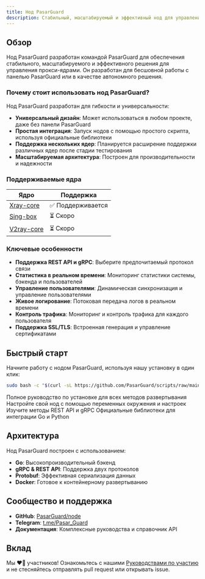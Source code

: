 ```yaml
---
title: Нод PasarGuard
description: Стабильный, масштабируемый и эффективный нод для управления прокси
---
```


## Обзор

Нод PasarGuard разработан командой PasarGuard для обеспечения стабильного, масштабируемого и эффективного решения для управления прокси-ядрами. Он разработан для бесшовной работы с панелью PasarGuard или в качестве автономного решения.

### Почему стоит использовать нод PasarGuard?

Нод PasarGuard разработан для гибкости и универсальности:

- **Универсальный дизайн**: Может использоваться в любом проекте, даже без панели PasarGuard
- **Простая интеграция**: Запуск нодов с помощью простого скрипта, используя официальные библиотеки
- **Поддержка нескольких ядер**: Планируется расширение поддержки различных ядер после стадии тестирования
- **Масштабируемая архитектура**: Построен для производительности и надежности

### Поддерживаемые ядра

| Ядро | Поддержка |
| ---- | ------- |
| [Xray-core](https://github.com/XTLS/Xray-core) | ✅ Поддерживается |
| [Sing-box](https://github.com/SagerNet/sing-box) | ⏳ Скоро |
| [V2ray-core](https://github.com/v2fly/v2ray-core) | ⏳ Скоро |

### Ключевые особенности

- **Поддержка REST API и gRPC**: Выберите предпочитаемый протокол связи
- **Статистика в реальном времени**: Мониторинг статистики системы, бэкенда и пользователей
- **Управление пользователями**: Динамическая синхронизация и управление пользователями
- **Живое логирование**: Потоковая передача логов в реальном времени
- **Контроль трафика**: Мониторинг и контроль трафика для каждого пользователя
- **Поддержка SSL/TLS**: Встроенная генерация и управление сертификатами

## Быстрый старт

Начните работу с нодом PasarGuard, используя нашу установку в один клик:

```bash
sudo bash -c "$(curl -sL https://github.com/PasarGuard/scripts/raw/main/pg-node.sh)" @ install
```

<Cards>
  <Card title="Установка" href="/node/installation">
    Полное руководство по установке для всех методов развертывания
  </Card>

  <Card title="Конфигурация" href="/node/configuration">
    Настройте свой нод с помощью переменных окружения и настроек
  </Card>

  <Card title="Справочник API" href="/node/api">
    Изучите методы REST API и gRPC
  </Card>

  <Card title="Библиотеки" href="/node/libraries">
    Официальные библиотеки для интеграции Go и Python
  </Card>
</Cards>

## Архитектура

Нод PasarGuard построен с использованием:

- **Go**: Высокопроизводительный бэкенд
- **gRPC & REST API**: Поддержка двух протоколов
- **Protobuf**: Эффективная сериализация данных
- **Docker**: Готовое к контейнерному развертыванию

## Сообщество и поддержка

- **GitHub**: [PasarGuard/node](https://github.com/PasarGuard/node)
- **Telegram**: [t.me/Pasar_Guard](https://t.me/Pasar_Guard)
- **Документация**: Комплексные руководства и справочник API

## Вклад

Мы ❤️‍🔥 участников! Ознакомьтесь с нашими [Руководствами по участию](https://github.com/PasarGuard/node/blob/main/CONTRIBUTING.md) и не стесняйтесь отправлять pull request или открывать issue.

